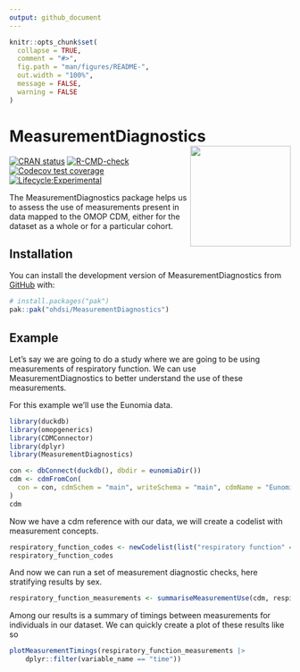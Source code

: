 ```yaml
---
output: github_document
---
```


<!-- README.md is generated from README.Rmd. Please edit that file -->

```r
knitr::opts_chunk$set(
  collapse = TRUE,
  comment = "#>",
  fig.path = "man/figures/README-",
  out.width = "100%", 
  message = FALSE, 
  warning = FALSE
)
```

<!-- README.md is generated from README.Rmd. Please edit that file -->
# MeasurementDiagnostics <img src="man/figures/logo.png" align="right" height="180"/>

<!-- badges: start -->
[![CRAN
status](https://www.r-pkg.org/badges/version/MeasurementDiagnostics)](https://CRAN.R-project.org/package=MeasurementDiagnostics)
[![R-CMD-check](https://github.com/OHDSI/MeasurementDiagnostics/workflows/R-CMD-check/badge.svg)](https://github.com/OHDSI/MeasurementDiagnostics/actions)
[![Codecov test coverage](https://codecov.io/gh/OHDSI/MeasurementDiagnostics/branch/main/graph/badge.svg)](https://app.codecov.io/gh/OHDSI/MeasurementDiagnostics?branch=main)
[![Lifecycle:Experimental](https://img.shields.io/badge/Lifecycle-Experimental-339999)](https://lifecycle.r-lib.org/articles/stages.html#experimental)

<!-- badges: end -->

The MeasurementDiagnostics package helps us to assess the use of measurements present in data mapped to the OMOP CDM, either for the dataset as a whole or for a particular cohort.

## Installation

You can install the development version of MeasurementDiagnostics from [GitHub](https://github.com/) with:

``` r
# install.packages("pak")
pak::pak("ohdsi/MeasurementDiagnostics")
```

## Example

Let's say we are going to do a study where we are going to be using measurements of respiratory function. We can use MeasurementDiagnostics to better understand the use of these measurements.

For this example we'll use the Eunomia data. 

```r
library(duckdb)
library(omopgenerics)
library(CDMConnector)
library(dplyr)
library(MeasurementDiagnostics)
```

```r
con <- dbConnect(duckdb(), dbdir = eunomiaDir())
cdm <- cdmFromCon(
  con = con, cdmSchem = "main", writeSchema = "main", cdmName = "Eunomia"
)
cdm
```

Now we have a cdm reference with our data, we will create a codelist with measurement concepts.
```r
respiratory_function_codes <- newCodelist(list("respiratory function" = c(4052083L, 4133840L, 3011505L)))
respiratory_function_codes
```

And now we can run a set of measurement diagnostic checks, here stratifying results by sex.
```r
respiratory_function_measurements <- summariseMeasurementUse(cdm, respiratory_function_codes, bySex = TRUE)
```

Among our results is a summary of timings between measurements for individuals in our dataset. We can quickly create a plot of these results like so
```r
plotMeasurementTimings(respiratory_function_measurements |> 
    dplyr::filter(variable_name == "time"))
```
